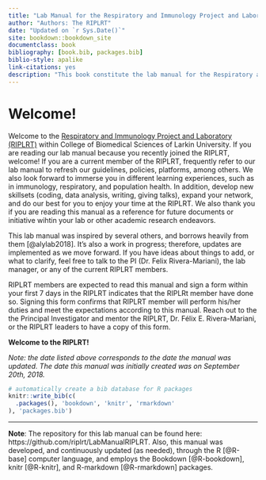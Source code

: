 ```yaml
--- 
title: "Lab Manual for the Respiratory and Immunology Project and Laboratory Research Team (RIPLRT)"
author: "Authors: The RIPLRT"
date: "Updated on `r Sys.Date()`"
site: bookdown::bookdown_site
documentclass: book
bibliography: [book.bib, packages.bib]
biblio-style: apalike
link-citations: yes
description: "This book constitute the lab manual for the Respiratory and Immunology Project and Laboratory Research Team (RIPLRT). The output format for this example is bookdown::gitbook."
---
```


# Welcome! {-}
Welcome to the [Respiratory and Immunology Project and Laboratory (RIPLRT)](https://www.riplrt.com) within College of Biomedical Sciences of Larkin University. If you are reading our lab manual because you recently joined the RIPLRT, welcome! If you are a current member of the RIPLRT, frequently refer to our lab manual to refresh our guidelines, policies, platforms, among others. We also look forward to immerse you in different learning experiences, such as in immunology, respiratory, and population health. In addition, develop new skillsets (coding, data analysis, writing, giving talks), expand your network, and do our best for you to enjoy your time at the RIPLRT. We also thank you if you are reading this manual as a reference for future documents or initiative wihtin your lab or other academic research endeavors. 
 
This lab manual was inspired by several others, and borrows heavily from them [@alylab2018]. It’s also a work in progress; therefore, updates are implemented as we move forward. If you have ideas about things to add, or what to clarify, feel free to talk to the PI (Dr. Felix Rivera-Mariani), the lab manager, or any of the current RIPLRT members.
 
RIPLRT members are expected to read this manual and sign a form within your first 7 days in the RIPLRT indicates that the RIPLRt member have done so. Signing this form confirms that RIPLRT member will perform his/her duties and meet the expectations according to this manual. Reach out to the the Principal Investigator and mentor the RIPLRT, Dr. Félix E. Rivera-Mariani, or the RIPLRT leaders to have a copy of this form. 

**Welcome to the RIPLRT!**

*Note: the date listed above corresponds to the date the manual was updated. The date this manual was initially created was on September 20th, 2018.*

```r
# automatically create a bib database for R packages
knitr::write_bib(c(
  .packages(), 'bookdown', 'knitr', 'rmarkdown'
), 'packages.bib')
```

---

**Note**: The repository for this lab manual can be found here: https://github.com/riplrt/LabManualRIPLRT. Also, this manual was developed, and continuously updated (as needed), through the R [@R-base] computer language, and employs the Bookdown [@R-bookdown], knitr [@R-knitr], and R-markdown [@R-rmarkdown] packages. 
